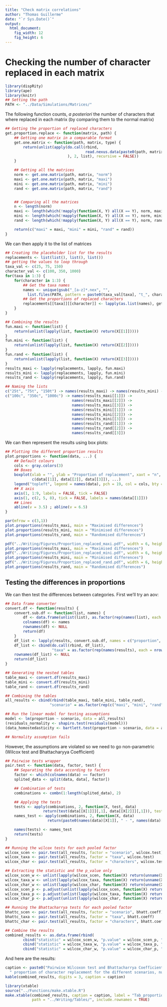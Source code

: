 ```yaml
---
title: "Check matrix correlations"
author: "Thomas Guillerme"
date: "`r Sys.Date()`"
output:
  html_document:
    fig_width: 12
    fig_height: 6
---
```


# Checking the number of character replaced in each matrix

```r
library(dispRity)
library(ape)
library(knitr)
## Setting the path
PATH <- "../Data/Simulations/Matrices/"
```

The following function counts, _a posteriori_ the number of characters that where replaced in each matrix (by comparing them to the normal matrix)

```r
## Getting the proportion of replaced characters
get.proportion.replace <- function(matrix, path) {
    ## Getting one matrix in a comparable format
    get.one.matrix <- function(path, matrix, type) {
        return(unlist(apply(do.call(rbind,
                                    read.nexus.data(paste0(path, matrix, "_", type, ".nex"))
                            ), 2, list), recursive = FALSE))
    }

    ## Getting all the matrices
    norm <- get.one.matrix(path, matrix, "norm")
    maxi <- get.one.matrix(path, matrix, "maxi")
    mini <- get.one.matrix(path, matrix, "mini")
    rand <- get.one.matrix(path, matrix, "rand")


    ## Comparing all the matrices
    n <- length(norm)
    maxi <- length(which(!mapply(function(X, Y) all(X == Y), norm, maxi)))/n
    mini <- length(which(!mapply(function(X, Y) all(X == Y), norm, mini)))/n
    rand <- length(which(!mapply(function(X, Y) all(X == Y), norm, rand)))/n

    return(c("maxi" = maxi, "mini" = mini, "rand" = rand))
}
```

We can then apply it to the list of matrices

```r
## Creating the placeholder list for the results
replacements <- list(list(), list(), list())
## getting the values to loop through
taxa_val <- c(25, 75, 150)
character_val <- c(100, 350, 1000)
for(taxa in 1:3) {
    for(character in 1:3) {
        ## Get the taxa names
        names <- unique(gsub("_[a-z]*.nex", "",
          list.files(PATH, pattern = paste0(taxa_val[taxa], "t_", character_val[character], "c_"))))
        ## Get the proportions of replaced characters
        replacements[[taxa]][[character]] <- lapply(as.list(names), get.proportion.replace, PATH)
    }
}

## Combining the results
fun.maxi <- function(list) {
    return(unlist(lapply(list, function(X) return(X[[1]]))))
}
fun.mini <- function(list) {
    return(unlist(lapply(list, function(X) return(X[[2]]))))
}
fun.rand <- function(list) {
    return(unlist(lapply(list, function(X) return(X[[3]]))))
}
results_maxi <- lapply(replacements, lapply, fun.maxi)
results_mini <- lapply(replacements, lapply, fun.mini)
results_rand <- lapply(replacements, lapply, fun.rand)

## Naming the lists
c("25t", "75t", "150t") -> names(results_maxi) -> names(results_mini) -> names(results_rand)
c("100c", "350c", "1000c") -> names(results_maxi[[1]]) ->
                              names(results_maxi[[2]]) ->
                              names(results_maxi[[3]]) ->
                              names(results_mini[[1]]) ->
                              names(results_mini[[2]]) ->
                              names(results_mini[[3]]) ->
                              names(results_rand[[1]]) ->
                              names(results_rand[[2]]) ->
                              names(results_rand[[3]])
```

We can then represent the results using box plots:

```r
## Plotting the different proportion results
plot.proportions <- function(data, ...) {
    ## Default colours
    cols <- gray.colors(3)
    ## Boxes
    boxplot(xlab = "", ylab = "Proportion of replacement", xaxt = "n", ylim = c(0, 1), col = cols,
            c(data[[1]], data[[2]], data[[3]]), ...)
    legend("topleft", legend = names(data), pch = 19, col = cols, bty = "n")
    ## X axis
    axis(1, 1:9, labels = FALSE, tick = FALSE)
    axis(1, c(2, 5, 8), tick = FALSE, labels = names(data[[1]]))
    ## Lines
    abline(v = 3.5) ; abline(v = 6.5)
}

par(mfrow = c(3,1))
plot.proportions(results_maxi, main = "Maximised differences")
plot.proportions(results_mini, main = "Minimised differences")
plot.proportions(results_rand, main = "Randomised differences")

```

<!-- Figure version -->

```r
pdf("../Writing/Figures/Proportion_replaced_maxi.pdf", width = 6, height = 6)
plot.proportions(results_maxi, main = "Maximised differences")
pdf("../Writing/Figures/Proportion_replaced_mini.pdf", width = 6, height = 6)
plot.proportions(results_mini, main = "Minimised differences")
pdf("../Writing/Figures/Proportion_replaced_rand.pdf", width = 6, height = 6)
plot.proportions(results_rand, main = "Randomised differences")
```

## Testing the differences in proportions

We can then test the differences between categories.
First we'll try an aov:

```r
## Data frame converter
convert.df <- function(results) {
    convert.sub.df <- function(list, names) {
        df <- data.frame(unlist(list), as.factor(rep(names(list), each = length(list[[1]]))))
        colnames(df) <- names
        rownames(df) <- NULL
        return(df)
    }
    df_list <- lapply(results, convert.sub.df, names = c("proportion", "characters"))
    df_list <- cbind(do.call(rbind, df_list),
                     "taxa" = as.factor(rep(names(results), each = nrow(df_list[[1]]))))
    rownames(df_list) <- NULL
    return(df_list)
}

## Generating the nested tables
table_maxi <- convert.df(results_maxi)
table_mini <- convert.df(results_mini)
table_rand <- convert.df(results_rand)

## Combining the tables
all_results <- cbind(rbind(table_maxi, table_mini, table_rand),
                    "scenario" = as.factor(rep(c("maxi", "mini", "rand"), each = nrow(table_maxi))))

## Run the linear model for testing assumptions
model <- lm(proportion ~ scenario, data = all_results)
(residuals_normality <- shapiro.test(residuals(model)))
(data_homostedasticity <- bartlett.test(proportion ~ scenario, data = all_results))

## Normality assumption fails
```    

However, the assumptions are violated so we need to go non-parametric (Wilcox test and Bhattacharyya Coefficient)


```r
## Pairwise tests wrapper
pair.test <- function(data, factor, test) {
    ## Separating the data according to factors
    factor <- which(colnames(data) == factor)
    splited_data <- split(data, data[, factor])

    ## Combination of tests
    combinations <- combn(1:length(splited_data), 2)

    ## Applying the tests
    tests <- apply(combinations, 2, function(X, test, data)
                 return(test(data[[X[1]]][,1], data[[X[2]]][,1])), test = test, data = splited_data)
    names_test <- apply(combinations, 2, function(X, data)
                   return(paste0(names(data)[X[1]], " - ", names(data)[X[2]])), data = splited_data)

    names(tests) <- names_test
    return(tests)
}

## Running the wilcox tests for each pooled factor
wilcox_scen <- pair.test(all_results, factor = "scenario", wilcox.test)
wilcox_taxa <- pair.test(all_results, factor = "taxa", wilcox.test)
wilcox_char <- pair.test(all_results, factor = "characters", wilcox.test)

## Extracting the statistic and the p_value only
wilcox_scen_w <- unlist(lapply(wilcox_scen, function(X) return(unname(X$statistic))))
wilcox_taxa_w <- unlist(lapply(wilcox_taxa, function(X) return(unname(X$statistic))))
wilcox_char_w <- unlist(lapply(wilcox_char, function(X) return(unname(X$statistic))))
wilcox_scen_p <- p.adjust(unlist(lapply(wilcox_scen, function(X) return(X$p.value))), "bonferroni")
wilcox_taxa_p <- p.adjust(unlist(lapply(wilcox_taxa, function(X) return(X$p.value))), "bonferroni")
wilcox_char_p <- p.adjust(unlist(lapply(wilcox_char, function(X) return(X$p.value))), "bonferroni")

## Running the Bhattacharrya tests for each pooled factor
bhattc_scen <- pair.test(all_results, factor = "scenario", bhatt.coeff)
bhattc_taxa <- pair.test(all_results, factor = "taxa", bhatt.coeff)
bhattc_char <- pair.test(all_results, factor = "characters", bhatt.coeff)

## Combine the results
combined_results <- as.data.frame(rbind(
        cbind("statistic" = wilcox_scen_w, "p.value" = wilcox_scen_p, "bhatt.coeff" = bhattc_scen),
        cbind("statistic" = wilcox_taxa_w, "p.value" = wilcox_taxa_p, "bhatt.coeff" = bhattc_taxa),
        cbind("statistic" = wilcox_char_w, "p.value" = wilcox_char_p, "bhatt.coeff" = bhattc_char)))
```

And here are the results:

```r
caption <- paste0("Pairwise Wilcoxon test and Bhattacharrya Coefficients for the difference in",
  " proportion of character replacement for the different scenarios, number of taxa and characters.")
kable(combined_results, digits = 3, caption = caption)
```

```r
library(xtable)
source("../Functions/make.xtable.R")
make.xtable(combined_results, caption = caption, label = "Tab_proportion_replacement",
            path = "../Writing/Tables/", include.rownames = TRUE)
```
